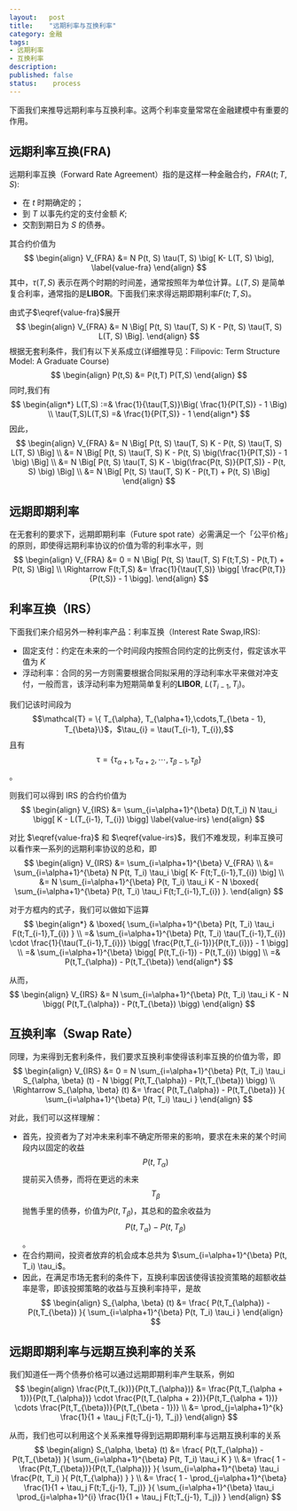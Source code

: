 ```yaml
---
layout:   post
title:    "远期利率与互换利率"
category: 金融 
tags:     
- 远期利率
- 互换利率
description: 
published: false
status:    process
---
```


下面我们来推导远期利率与互换利率。这两个利率变量常常在金融建模中有重要的作用。

## 远期利率互换(FRA)

远期利率互换（Forward Rate Agreement）指的是这样一种金融合约，$FRA(t; T, S)$:

- 在 $t$ 时期确定的；
- 到 $T$ 以事先约定的支付金额 $K$;
- 交割到期日为 $S$ 的债券。

其合约价值为
$$
\begin{align}
 V_{FRA} &= N P(t, S) \tau(T, S) \big[ K- L(T, S) \big], \label{value-fra}
\end{align}
$$
其中，$\tau(T,S)$ 表示在两个时期的时间差，通常按照年为单位计算。$L(T,S)$ 是简单复合利率，通常指的是**LIBOR**。下面我们来求得远期即期利率$F(t;T,S)$。

<!-- more -->

由式子$\eqref{value-fra}$展开
$$
\begin{align}
 V_{FRA} &= N \Big[ P(t, S) \tau(T, S)  K - P(t, S) \tau(T, S)  L(T, S) \Big].
\end{align}
$$
根据无套利条件，我们有以下关系成立(详细推导见：Filipovic: Term Structure Model: A Graduate Course)
$$
\begin{align}
 P(t,S) &= P(t,T) P(T,S)
\end{align}
$$
同时,我们有
$$
\begin{align*}
 L(T,S) :=& \frac{1}{\tau(T,S)}\Big( \frac{1}{P(T,S)} - 1 \Big) \\
 \tau(T,S)L(T,S)  =& \frac{1}{P(T,S)} - 1  
\end{align*}
$$
因此，
$$
\begin{align}
 V_{FRA} &= N \Big[ P(t, S) \tau(T, S)  K - P(t, S) \tau(T, S)  L(T, S) \Big] \\
   &= N \Big[ P(t, S) \tau(T, S)  K - P(t, S) \big(\frac{1}{P(T,S)} - 1 \big) \Big] \\
   &= N  \Big[ P(t, S) \tau(T, S)  K -   \big(\frac{P(t, S)}{P(T,S)} - P(t, S) \big) \Big]  \\
   &= N  \Big[ P(t, S) \tau(T, S)  K -   P(t,T)  + P(t, S)  \Big] 
\end{align}
$$

## 远期即期利率

在无套利的要求下，远期即期利率（Future spot rate）必需满足一个「公平价格」的原则，即使得远期利率协议的价值为零的利率水平，则
$$
\begin{align}
 V_{FRA} &= 0 = N  \Big[ P(t, S) \tau(T, S)  F(t;T,S) -   P(t,T)  + P(t, S)  \Big] \\
 \Rightarrow 
 F(t;T,S) &= \frac{1}{\tau(T,S)} \bigg[ \frac{P(t,T)}{P(t,S)} - 1 \bigg].
\end{align}
$$

## 利率互换（IRS）

下面我们来介绍另外一种利率产品：利率互换（Interest Rate Swap,IRS):

- 固定支付：约定在未来的一个时间段内按照合同约定的比例支付，假定该水平值为 $K$
- 浮动利率：合同的另一方则需要根据合同拟采用的浮动利率水平来做对冲支付，一般而言，该浮动利率为短期简单复利的**LIBOR**, $L(T_{i-1}, T_{i})$。

我们记该时间段为 $$\mathcal{T} = \{ T_{\alpha}, T_{\alpha+1},\cdots,T_{\beta - 1}, T_{\beta}\}$，$\tau_{i} = \tau(T_{i-1}, T_{i}),$$
且有
$$\mathcal{\tau} = \{ \tau_{\alpha + 1}, \tau_{\alpha+2},\cdots,\tau_{\beta - 1}, \tau_{\beta}\}$$。

则我们可以得到 IRS 的合约价值为
$$
\begin{align}
 V_{IRS} &= \sum_{i=\alpha+1}^{\beta} D(t,T_i) N \tau_i \bigg[ K - L(T_{i-1}, T_{i}) \bigg] \label{value-irs}
\end{align}
$$

对比 $\eqref{value-fra}$ 和 $\eqref{value-irs}$，我们不难发现，利率互换可以看作来一系列的远期利率协议的总和，即
$$
\begin{align}
  V_{IRS} &= \sum_{i=\alpha+1}^{\beta} V_{FRA}  \\
  &= \sum_{i=\alpha+1}^{\beta} N P(t, T_i) \tau_i \big[ K- F(t;T_{i-1},T_{i}) \big] \\
  &= N \sum_{i=\alpha+1}^{\beta}  P(t, T_i) \tau_i  K - N \boxed{ \sum_{i=\alpha+1}^{\beta} P(t, T_i) \tau_i F(t;T_{i-1},T_{i}) }.
\end{align}
$$

对于方框内的式子，我们可以做如下运算
$$
\begin{align*}
& \boxed{ \sum_{i=\alpha+1}^{\beta}  P(t, T_i) \tau_i F(t;T_{i-1},T_{i})  }  \\
 =& \sum_{i=\alpha+1}^{\beta}  P(t, T_i) \tau(T_{i-1},T_{i}) \cdot \frac{1}{\tau(T_{i-1},T_{i})} \bigg[ \frac{P(t,T_{i-1})}{P(t,T_{i})} - 1 \bigg] \\
 =& \sum_{i=\alpha+1}^{\beta} \bigg[ P(t,T_{i-1}) - P(t,T_{i}) \bigg]  \\
 =&  P(t,T_{\alpha}) - P(t,T_{\beta})
\end{align*}
$$

从而，
$$
\begin{align}
 V_{IRS} &=  N \sum_{i=\alpha+1}^{\beta}  P(t, T_i) \tau_i  K - N \bigg( P(t,T_{\alpha}) - P(t,T_{\beta}) \bigg)
\end{align}
$$

## 互换利率（Swap Rate）

同理，为来得到无套利条件，我们要求互换利率使得该利率互换的价值为零，即
$$
\begin{align}
 V_{IRS} &= 0 = N \sum_{i=\alpha+1}^{\beta}  P(t, T_i) \tau_i   S_{\alpha, \beta} (t)  - N \bigg( P(t,T_{\alpha}) - P(t,T_{\beta}) \bigg) \\
 \Rightarrow 
 S_{\alpha, \beta} (t) &= \frac{ P(t,T_{\alpha}) - P(t,T_{\beta}) }{ \sum_{i=\alpha+1}^{\beta}  P(t, T_i) \tau_i }
 \end{align}
$$

对此，我们可以这样理解：

- 首先，投资者为了对冲未来利率不确定所带来的影响，要求在未来的某个时间段内以固定的收益 $$P(t,T_{\alpha})$$ 提前买入债券，而将在更远的未来 $$T_{\beta}$$ 抛售手里的债券，价值为$P(t,T_{\beta})$，其总和的盈余收益为 $$P(t,T_{\alpha}) - P(t,T_{\beta})$$。
- 在合约期间，投资者放弃的机会成本总共为 $\sum_{i=\alpha+1}^{\beta}  P(t, T_i) \tau_i$。
- 因此，在满足市场无套利的条件下，互换利率因该使得该投资策略的超额收益率是零，即该投掷策略的收益与互换利率持平，是故
$$
\begin{align}
 S_{\alpha, \beta} (t) &= \frac{ P(t,T_{\alpha}) - P(t,T_{\beta}) }{ \sum_{i=\alpha+1}^{\beta}  P(t, T_i) \tau_i   }
 \end{align}
$$

## 远期即期利率与远期互换利率的关系

我们知道任一两个债券价格可以通过远期即期利率产生联系，例如
$$
\begin{align}
 \frac{P(t,T_{k})}{P(t,T_{\alpha})}
 &= \frac{P(t,T_{\alpha + 1})}{P(t,T_{\alpha})} \cdot \frac{P(t,T_{\alpha + 2})}{P(t,T_{\alpha + 1})} \cdots \frac{P(t,T_{\beta})}{P(t,T_{\beta - 1})}  \\
 &= \prod_{j=\alpha+1}^{k} \frac{1}{1 + \tau_j F(t;T_{j-1}, T_j)}
\end{align}
$$

从而，我们也可以利用这个关系来推导得到远期即期利率与远期互换利率的关系
$$
\begin{align}
 S_{\alpha, \beta} (t) &= \frac{ P(t,T_{\alpha}) - P(t,T_{\beta}) }{ \sum_{i=\alpha+1}^{\beta}  P(t, T_i) \tau_i  K } \\
 &= \frac{ 1 - \frac{P(t,T_{\beta})}{P(t,T_{\alpha})} }{ \sum_{i=\alpha+1}^{\beta} \tau_i \frac{P(t, T_i) }{ P(t,T_{\alpha}) } }  \\
 &= \frac{ 1 - \prod_{j=\alpha+1}^{\beta} \frac{1}{1 + \tau_j F(t;T_{j-1}, T_j)} }{ \sum_{i=\alpha+1}^{\beta} \tau_i \prod_{j=\alpha+1}^{i} \frac{1}{1 + \tau_j F(t;T_{j-1}, T_j)}  }  
 \end{align}
$$





